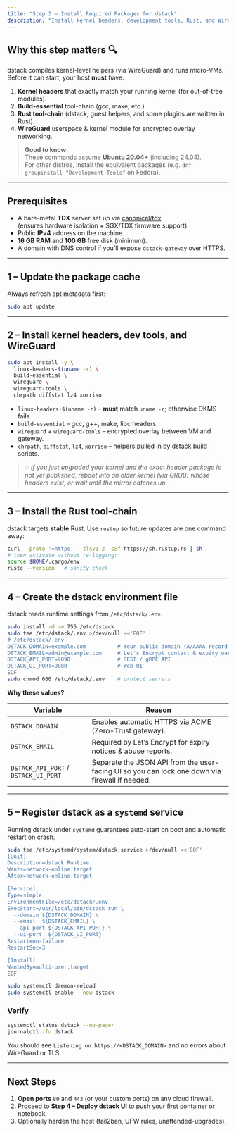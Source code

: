 ```yaml
---
title: "Step 3 – Install Required Packages for dstack"
description: "Install kernel headers, development tools, Rust, and WireGuard so your host can build and run dstack securely."
---
```


## Why this step matters 🔍

dstack compiles kernel-level helpers (via WireGuard) and runs
micro-VMs.  
Before it can start, your host **must** have:

1. **Kernel headers** that exactly match your running kernel (for out-of-tree modules).  
2. **Build-essential** tool-chain (gcc, make, etc.).  
3. **Rust tool-chain** (dstack, guest helpers, and some plugins are written in Rust).  
4. **WireGuard** userspace & kernel module for encrypted overlay networking.

> **Good to know:**  
> These commands assume **Ubuntu 20.04+** (including 24.04).  
> For other distros, install the equivalent packages (e.g. `dnf groupinstall "Development Tools"` on Fedora).

---

## Prerequisites

- A bare-metal **TDX** server set up via [canonical/tdx](https://github.com/canonical/tdx)  
  (ensures hardware isolation + SGX/TDX firmware support).
- Public **IPv4** address on the machine.
- **16 GB RAM** and **100 GB** free disk (minimum).
- A domain with DNS control if you’ll expose `dstack-gateway` over HTTPS.

---

## 1 – Update the package cache

Always refresh apt metadata first:

```bash
sudo apt update
````

---

## 2 – Install kernel headers, dev tools, and WireGuard

```bash
sudo apt install -y \
  linux-headers-$(uname -r) \
  build-essential \
  wireguard \
  wireguard-tools \
  chrpath diffstat lz4 xorriso
```

* `linux-headers-$(uname -r)` – **must** match `uname -r`; otherwise DKMS fails.
* `build-essential` – gcc, g++, make, libc headers.
* `wireguard` + `wireguard-tools` – encrypted overlay between VM and gateway.
* `chrpath`, `diffstat`, `lz4`, `xorriso` – helpers pulled in by dstack build scripts.

> 💡 *If you just upgraded your kernel and the exact header package is not yet published, reboot into an older kernel (via GRUB) whose headers exist, or wait until the mirror catches up.*

---

## 3 – Install the Rust tool-chain

dstack targets **stable** Rust. Use `rustup` so future updates are one command away:

```bash
curl --proto '=https' --tlsv1.2 -sSf https://sh.rustup.rs | sh
# then activate without re-logging:
source $HOME/.cargo/env
rustc --version   # sanity check
```

---

## 4 – Create the dstack environment file

dstack reads runtime settings from `/etc/dstack/.env`.

```bash
sudo install -d -m 755 /etc/dstack
sudo tee /etc/dstack/.env >/dev/null <<'EOF'
# /etc/dstack/.env
DSTACK_DOMAIN=example.com          # Your public domain (A/AAAA record → server IP)
DSTACK_EMAIL=admin@example.com     # Let's Encrypt contact & expiry warnings
DSTACK_API_PORT=9090               # REST / gRPC API
DSTACK_UI_PORT=9080                # Web UI
EOF
sudo chmod 600 /etc/dstack/.env    # protect secrets
```

**Why these values?**

| Variable                             | Reason                                                                                         |
| ------------------------------------ | ---------------------------------------------------------------------------------------------- |
| `DSTACK_DOMAIN`                      | Enables automatic HTTPS via ACME (Zero-Trust gateway).                                         |
| `DSTACK_EMAIL`                       | Required by Let’s Encrypt for expiry notices & abuse reports.                                  |
| `DSTACK_API_PORT` / `DSTACK_UI_PORT` | Separate the JSON API from the user-facing UI so you can lock one down via firewall if needed. |

---

## 5 – Register dstack as a `systemd` service

Running dstack under `systemd` guarantees auto-start on boot and automatic restart on crash.

```bash
sudo tee /etc/systemd/system/dstack.service >/dev/null <<'EOF'
[Unit]
Description=dstack Runtime
Wants=network-online.target
After=network-online.target

[Service]
Type=simple
EnvironmentFile=/etc/dstack/.env
ExecStart=/usr/local/bin/dstack run \
  --domain ${DSTACK_DOMAIN} \
  --email  ${DSTACK_EMAIL} \
  --api-port ${DSTACK_API_PORT} \
  --ui-port  ${DSTACK_UI_PORT}
Restart=on-failure
RestartSec=3

[Install]
WantedBy=multi-user.target
EOF

sudo systemctl daemon-reload
sudo systemctl enable --now dstack
```

### Verify

```bash
systemctl status dstack --no-pager
journalctl -fu dstack
```

You should see `Listening on https://<DSTACK_DOMAIN>` and no errors about WireGuard or TLS.

---

## Next Steps

1. **Open ports** `80` and `443` (or your custom ports) on any cloud firewall.
2. Proceed to **Step 4 – Deploy dstack UI** to push your first container or notebook.
3. Optionally harden the host (fail2ban, UFW rules, unattended-upgrades).

